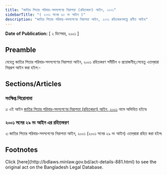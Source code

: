 ```yaml
---
title: "জাতির পিতার পরিবার-সদস্যগণের নিরাপত্তা (রহিতকরণ) আইন, ২০০১"
sidebarTitle: "( ২০০১ সনের ৬০ নং আইন )"
description: "জাতির পিতার পরিবার-সদস্যগণের নিরাপত্তা আইন, ২০০১ রহিতকরণকল্পে প্রণীত আইন৷"
---
```


**Date of Publication:** [ ২ ডিসেম্বর, ২০০১ ]

## Preamble

যেহেতু জাতির পিতার পরিবার-সদস্যগণের নিরাপত্তা আইন, ২০০১ রহিতকরণ সমীচীন ও প্রয়োজনীয়;সেহেতু এতদ্‌দ্বারা নিম্নরূপ আইন করা হইল:-

## Sections/Articles

### সংক্ষিপ্ত শিরোনামা

১৷ এই আইন [জাতির পিতার পরিবার-সদস্যগণের নিরাপত্তা (রহিতকরণ) আইন, ২০০১](/laws/volume-35/act-881 "জাতির পিতার পরিবার-সদস্যগণের নিরাপত্তা (রহিতকরণ) আইন, ২০০১") নামে অভিহিত হইবে৷

### ২০০১ সনের ২৯ নং আইন এর রহিতকরণ

২৷ জাতির পিতার পরিবার-সদস্যগণের নিরাপত্তা আইন, ২০০১ (২০০১ সনের ২৯ নং আইন) এতদ্‌দ্বারা রহিত করা হইল৷

## Footnotes

<Note>
  Click [here](http://bdlaws.minlaw.gov.bd/act-details-881.html) to see the original act on the Bangladesh Legal Database.
</Note>
